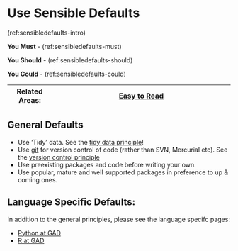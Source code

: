 # Use Sensible Defaults {#sensible_defaults}

(ref:sensibledefaults-intro)

**You Must** - (ref:sensibledefaults-must)

**You Should** - (ref:sensibledefaults-should)

**You Could** - (ref:sensibledefaults-could)

|Related Areas: 	| [Easy to Read](#easy_to_read) |
|---------------	|------------------------------------------------------------|

## General Defaults {#general_defaults}
* Use 'Tidy' data. See the [tidy data principle](#data_structure)!
* Use [git](#git) for version control of code (rather than SVN, Mercurial etc). See the [version control principle](#version_control)
* Use preexisting packages and code before writing your own.
* Use popular, mature and well supported packages in preference to up & coming ones.

## Language Specific Defaults:
In addition to the general principles, please see the language specifc pages:

* [Python at GAD](#py_at_GAD)
* [R at GAD](#r_at_GAD)